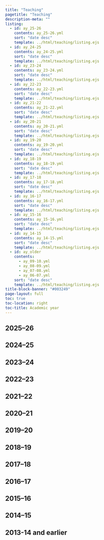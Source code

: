 ```yaml
---
title: "Teaching"
pagetitle: "Teaching"
description-meta: ""
listing:
  - id: ay_25-26
    contents: ay_25-26.yml
    sort: "date desc"
    template: ../html/teaching/listing.ejs
  - id: ay_24-25
    contents: ay_24-25.yml
    sort: "date desc"
    template: ../html/teaching/listing.ejs
  - id: ay_23-24
    contents: ay_23-24.yml
    sort: "date desc"
    template: ../html/teaching/listing.ejs
  - id: ay_22-23
    contents: ay_22-23.yml
    sort: "date desc"
    template: ../html/teaching/listing.ejs
  - id: ay_21-22
    contents: ay_21-22.yml
    sort: "date desc"
    template: ../html/teaching/listing.ejs
  - id: ay_20-21
    contents: ay_20-21.yml
    sort: "date desc"
    template: ../html/teaching/listing.ejs
  - id: ay_19-20
    contents: ay_19-20.yml
    sort: "date desc"
    template: ../html/teaching/listing.ejs
  - id: ay_18-19
    contents: ay_18-19.yml
    sort: "date desc"
    template: ../html/teaching/listing.ejs
  - id: ay_17-18
    contents: ay_17-18.yml
    sort: "date desc"
    template: ../html/teaching/listing.ejs
  - id: ay_16-17
    contents: ay_16-17.yml
    sort: "date desc"
    template: ../html/teaching/listing.ejs
  - id: ay_15-16
    contents: ay_15-16.yml
    sort: "date desc"
    template: ../html/teaching/listing.ejs
  - id: ay_14-15
    contents: ay_14-15.yml
    sort: "date desc"
    template: ../html/teaching/listing.ejs
  - id: ay_older
    contents: 
      - ay_09-10.yml
      - ay_08-09.yml
      - ay_07-08.yml
      - ay_06-07.yml
    sort: "date desc"
    template: ../html/teaching/listing.ejs
title-block-banner: "#003249"
page-layout: full
toc: true
toc-location: right
toc-title: Academic year
---
```



## 2025–26

:::{#ay_25-26}
:::

## 2024–25

:::{#ay_24-25}
:::

## 2023–24

:::{#ay_23-24}
:::

## 2022–23

:::{#ay_22-23}
:::

## 2021–22

:::{#ay_21-22}
:::

## 2020–21

:::{#ay_20-21}
:::

## 2019–20

:::{#ay_19-20}
:::


## 2018–19

:::{#ay_18-19}
:::


## 2017–18

:::{#ay_17-18}
:::


## 2016–17

:::{#ay_16-17}
:::


## 2015–16

:::{#ay_15-16}
:::

## 2014–15

:::{#ay_14-15}
:::

## 2013-14 and earlier

:::{#ay_older}
:::

